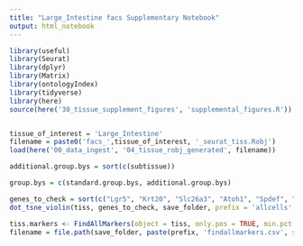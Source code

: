 ```yaml
---
title: "Large_Intestine facs Supplementary Notebook"
output: html_notebook
---
```


```r
library(useful)
library(Seurat)
library(dplyr)
library(Matrix)
library(ontologyIndex)
library(tidyverse)
library(here)
source(here('30_tissue_supplement_figures', 'supplemental_figures.R'))


tissue_of_interest = 'Large_Intestine'
filename = paste0('facs_',tissue_of_interest, '_seurat_tiss.Robj')
load(here('00_data_ingest', '04_tissue_robj_generated', filename))

additional.group.bys = sort(c(subtissue))

group.bys = c(standard.group.bys, additional.group.bys)

genes_to_check = sort(c("Lgr5", "Krt20", "Slc26a3", "Atoh1", "Spdef", "Dclk1", "Chga", "Chgb", "Mki67"))
dot_tsne_violin(tiss, genes_to_check, save_folder, prefix = 'allcells', group.bys)
```


```r
tiss.markers <- FindAllMarkers(object = tiss, only.pos = TRUE, min.pct = 0.25, thresh.use = 0.25)
filename = file.path(save_folder, paste(prefix, 'findallmarkers.csv', sep='_'))
```

